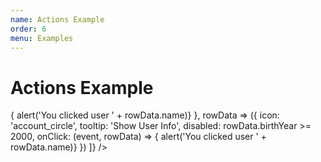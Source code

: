 ```yaml
---
name: Actions Example
order: 6
menu: Examples
---
```



# Actions Example

<Playground>
  <MaterialTable
    columns={[
      {title: 'Name', field: 'name'},
      {title: 'Surname', field: 'surname'},
      {title: 'Birth Year', field: 'birthYear', type: 'numeric'},
      {title: 'Birth Place', field: 'birthCity', lookup: {34: 'İstanbul', 63: 'Şanlıurfa'}},      
    ]}
    data={[
      {name: 'Mehmet', surname: 'Baran', birthYear: 1987, birthCity: 63},
      {name: 'Zerya Betül', surname: 'Baran', birthYear: 2017, birthCity: 34},
    ]}
    title="Actions"
    actions={[
      {
        icon: 'account_circle',
        tooltip: 'Show User Info',
        onClick: (event, rowData) => { alert('You clicked user ' + rowData.name)}
      },
      rowData => ({
        icon: 'account_circle',
        tooltip: 'Show User Info',
        disabled: rowData.birthYear >= 2000,
        onClick: (event, rowData) => { alert('You clicked user ' + rowData.name)}
      })
    ]}
  />
</Playground>